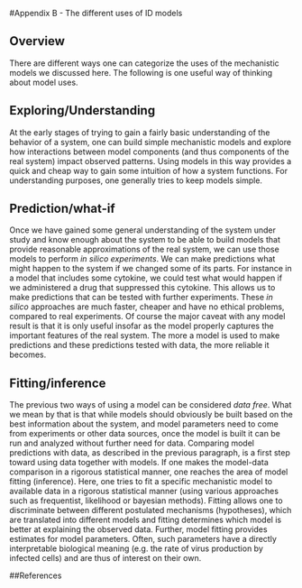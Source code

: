 #Appendix B - The different uses of ID models


## Overview
There are different ways one can categorize the uses of the mechanistic models we discussed here. The following is one useful way of thinking about model uses. 

## Exploring/Understanding 
At the early stages of trying to gain a fairly basic understanding of the behavior of a system, one can build simple mechanistic models and explore how interactions between model components (and thus components of the real system) impact observed patterns. Using models in this way provides a quick and cheap way to gain some intuition of how a system functions. For understanding purposes, one generally tries to keep models simple.

## Prediction/what-if
Once we have gained some general understanding of the system under study and know enough about the system to be able to build models that provide reasonable approximations of the real system, we can use those models to perform _in silico experiments_. We can make predictions what might happen to the system if we changed some of its parts. For instance in a model that includes some cytokine, we could test what would happen if we administered a drug that suppressed this cytokine. This allows us to make predictions that can be tested with further experiments. These _in silico_ approaches are much faster, cheaper and have no ethical problems, compared to real experiments. Of course the major caveat with any model result is that it is only useful insofar as the model properly captures the important features of the real system. The more a model is used to make predictions and these predictions tested with data, the more reliable it becomes.

## Fitting/inference
The previous two ways of using a model can be considered _data free_. What we mean by that is that while models should obviously be built based on the best information about the system, and model parameters need to come from experiments or other data sources, once the model is built it can be run and analyzed without further need for data. Comparing model predictions with data, as described in the previous paragraph, is a first step toward using data together with models. If one makes the model-data comparison in a rigorous statistical manner, one reaches the area of model fitting (inference). Here, one tries to fit a specific mechanistic model to available data in a rigorous statistical manner (using various approaches such as frequentist, likelihood or bayesian methods). Fitting allows one to discriminate between different postulated mechanisms (hypotheses), which are translated into different models and fitting determines which model is better at explaining the observed data. Further, model fitting provides estimates for model parameters. Often, such parameters have a directly interpretable biological meaning (e.g. the rate of virus production by infected cells) and are thus of interest on their own.


##References


